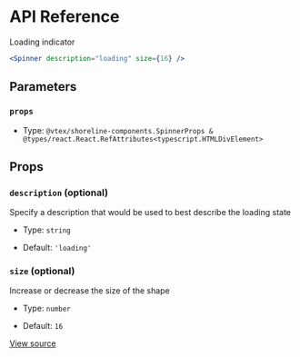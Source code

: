 # API Reference

Loading indicator

```jsx
<Spinner description="loading" size={16} />
```

## Parameters

### `props`

- Type: `@vtex/shoreline-components.SpinnerProps & @types/react.React.RefAttributes<typescript.HTMLDivElement>`

## Props

### `description` (optional)

Specify a description that would be used to best describe the loading state

- Type: `string`

- Default: `'loading'`

### `size` (optional)

Increase or decrease the size of the shape

- Type: `number`

- Default: `16`

[View source](https://github.com/vtex/shoreline/blob/b1b9c30/packages/components/src/spinner/spinner.tsx#L12)
